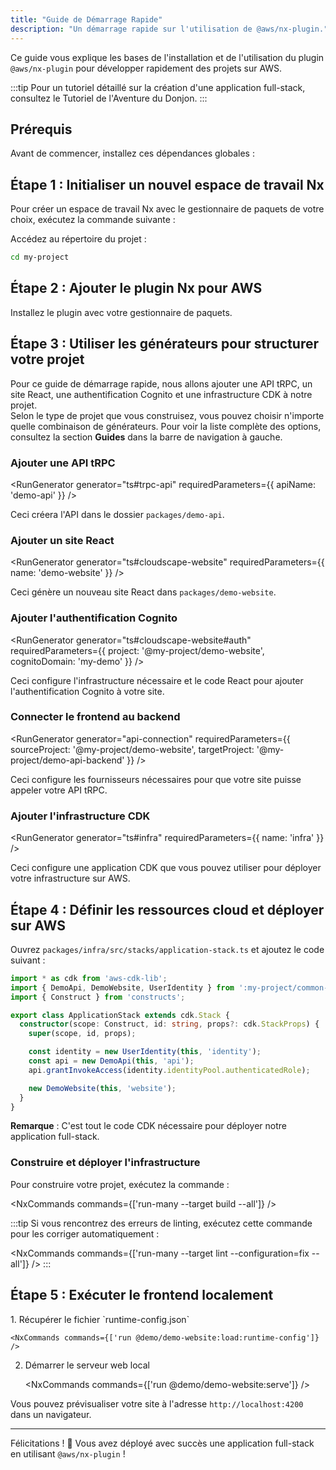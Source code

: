 ```yaml
---
title: "Guide de Démarrage Rapide"
description: "Un démarrage rapide sur l'utilisation de @aws/nx-plugin."
---
```





Ce guide vous explique les bases de l'installation et de l'utilisation du plugin `@aws/nx-plugin` pour développer rapidement des projets sur AWS.

:::tip
Pour un tutoriel détaillé sur la création d'une application full-stack, consultez le <Link path="get_started/tutorials/dungeon-game/overview">Tutoriel de l'Aventure du Donjon</Link>.
:::

## Prérequis

Avant de commencer, installez ces dépendances globales :

<Snippet name="prerequisites" />

## Étape 1 : Initialiser un nouvel espace de travail Nx

Pour créer un espace de travail Nx avec le gestionnaire de paquets de votre choix, exécutez la commande suivante :

<CreateNxWorkspaceCommand workspace="my-project" />

Accédez au répertoire du projet :

```sh
cd my-project
```

## Étape 2 : Ajouter le plugin Nx pour AWS

Installez le plugin avec votre gestionnaire de paquets.

<InstallCommand dev pkg="@aws/nx-plugin" />

## Étape 3 : Utiliser les générateurs pour structurer votre projet

Pour ce guide de démarrage rapide, nous allons ajouter une API tRPC, un site React, une authentification Cognito et une infrastructure CDK à notre projet.  
Selon le type de projet que vous construisez, vous pouvez choisir n'importe quelle combinaison de générateurs. Pour voir la liste complète des options, consultez la section __Guides__ dans la barre de navigation à gauche.

### Ajouter une API tRPC

<RunGenerator generator="ts#trpc-api" requiredParameters={{ apiName: 'demo-api' }} />

Ceci créera l'API dans le dossier `packages/demo-api`.

### Ajouter un site React

<RunGenerator generator="ts#cloudscape-website" requiredParameters={{ name: 'demo-website' }} />

Ceci génère un nouveau site React dans `packages/demo-website`.

### Ajouter l'authentification Cognito

<RunGenerator generator="ts#cloudscape-website#auth" requiredParameters={{ project: '@my-project/demo-website', cognitoDomain: 'my-demo' }} />

Ceci configure l'infrastructure nécessaire et le code React pour ajouter l'authentification Cognito à votre site.

### Connecter le frontend au backend

<RunGenerator generator="api-connection" requiredParameters={{ sourceProject: '@my-project/demo-website', targetProject: '@my-project/demo-api-backend' }} />

Ceci configure les fournisseurs nécessaires pour que votre site puisse appeler votre API tRPC.

### Ajouter l'infrastructure CDK

<RunGenerator generator="ts#infra" requiredParameters={{ name: 'infra' }} />

Ceci configure une application CDK que vous pouvez utiliser pour déployer votre infrastructure sur AWS.

## Étape 4 : Définir les ressources cloud et déployer sur AWS

Ouvrez `packages/infra/src/stacks/application-stack.ts` et ajoutez le code suivant :

```typescript
import * as cdk from 'aws-cdk-lib';
import { DemoApi, DemoWebsite, UserIdentity } from ':my-project/common-constructs';
import { Construct } from 'constructs';

export class ApplicationStack extends cdk.Stack {
  constructor(scope: Construct, id: string, props?: cdk.StackProps) {
    super(scope, id, props);

    const identity = new UserIdentity(this, 'identity');
    const api = new DemoApi(this, 'api');
    api.grantInvokeAccess(identity.identityPool.authenticatedRole);

    new DemoWebsite(this, 'website');
  }
}
```
__Remarque__ : C'est tout le code CDK nécessaire pour déployer notre application full-stack.

### Construire et déployer l'infrastructure

Pour construire votre projet, exécutez la commande :

<NxCommands commands={['run-many --target build --all']} />

:::tip
Si vous rencontrez des erreurs de linting, exécutez cette commande pour les corriger automatiquement :

<NxCommands commands={['run-many --target lint --configuration=fix --all']} />
:::

## Étape 5 : Exécuter le frontend localement

<Steps>
1. Récupérer le fichier `runtime-config.json`

    <NxCommands commands={['run @demo/demo-website:load:runtime-config']} />

2. Démarrer le serveur web local

    <NxCommands commands={['run @demo/demo-website:serve']} />
</Steps>

Vous pouvez prévisualiser votre site à l'adresse `http://localhost:4200` dans un navigateur.

---

Félicitations ! 🎉 Vous avez déployé avec succès une application full-stack en utilisant `@aws/nx-plugin` !